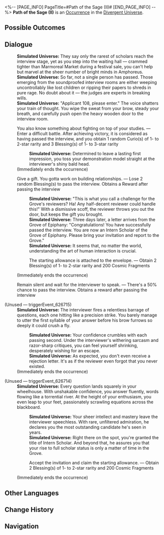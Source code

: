 <%-- [PAGE_INFO]
PageTitle=#Path of the Sage (II)#
[END_PAGE_INFO] --%>
{{Stub}}
{{Simulated Universe Event Infobox
|id            = 26701-1
|title         = 
|image         = <!--TBA: SpriteOutput/Rogue/RandomEvent/PicRogueEvent_36.png-->
|domains_su    = 
|domains_swarm = 
|domains_gng   = 
|domains_du    = Unknown
|domains_und   = 
|requirements  = 
|prev          = 
|next          = 
|characters    = 
|factions      = 
|order         = 
|order_du      = 155
}}
'''Path of the Sage (II)''' is an [[Divergent Universe/Occurrence|Occurrence]] in the [[Divergent Universe]].

==Possible Outcomes==
{{Possible Outcomes
|choice_1 = You also know something about fighting on top of your studies.
|result_1 = Enter a difficult battle. After achieving victory, it is considered as having passed the interview, and you obtain 1 random Curio(s) of 1- to 2-star rarity and 3 Blessing(s) of 1- to 3-star rarity

|choice_2 = Give a gift. You gotta work on building relationships.

|choice_2_1 = The starting allowance is attached to the envelope.
|result_2_1 = Obtain 2 Blessing(s) of 1- to 2-star rarity and 200 Cosmic Fragments

|choice_3 = Remain silent and wait for the interviewer to speak.
|result_3 = There's a 50% chance to pass the interview. Obtains a reward after passing the interview
}}
<!--
==Gameplay Notes==
* 
-->
==Dialogue==
{{Dialogue Start}}
:'''Simulated Universe:''' They say only the rarest of scholars reach the interview stage, yet as you step into the waiting hall &mdash; crammed tighter than Marmoreal Market during a festival sale, you can't help but marvel at the sheer number of bright minds in Amphoreus.
:'''Simulated Universe:''' So far, not a single person has passed. Those emerging from the soundproofed interview rooms are either weeping uncontrollably like lost children or ripping their papers to shreds in pure rage. No doubt about it &mdash; the judges are experts in breaking wills.
:'''Simulated Universe:''' "Applicant 108, please enter." The voice shatters your train of thought. You wipe the sweat from your brow, steady your breath, and carefully push open the heavy wooden door to the interview room.
:{{DIcon|Star}} You also know something about fighting on top of your studies. &mdash; Enter a difficult battle. After achieving victory, it is considered as having passed the interview, and you obtain 1 random Curio(s) of 1- to 2-star rarity and 3 Blessing(s) of 1- to 3-star rarity
::'''Simulated Universe:''' Determined to leave a lasting first impression, you toss your demonstration model straight at the interviewer's shiny bald head.
:;(Immediately ends the occurrence)
:{{DIcon|Star}} Give a gift. You gotta work on building relationships. &mdash; Lose 2 random Blessing(s) to pass the interview. Obtains a Reward after passing the interview
::'''Simulated Universe:''' "This is what you call a challenge for the Grove's reviewers? Ha! Any half-decent reviewer could handle this!" With a dismissive scoff, the reviewer throws you out the door, but keeps the gift you brought.
::'''Simulated Universe:''' Three days later, a letter arrives from the Grove of Epiphany: "Congratulations! You have successfully passed the interview. You are now an Intern Scholar of the Grove of Epiphany. Please bring your invitation and report to the Grove."
::'''Simulated Universe:''' It seems that, no matter the world, understanding the art of human interaction is crucial.
::{{DIcon|Star}} The starting allowance is attached to the envelope. &mdash; Obtain 2 Blessing(s) of 1- to 2-star rarity and 200 Cosmic Fragments
:;(Immediately ends the occurrence)
:{{DIcon|Star}} Remain silent and wait for the interviewer to speak. &mdash; There's a 50% chance to pass the interview. Obtains a reward after passing the interview

;(Unused &mdash; triggerEvent_626715)
:'''Simulated Universe:''' The interviewer fires a relentless barrage of questions, each one hitting like a precision strike. You barely manage to utter the first syllable of your answer before his brow furrows so deeply it could crush a fly.
::'''Simulated Universe:''' Your confidence crumbles with each passing second. Under the interviewer's withering sarcasm and razor-sharp critiques, you can feel yourself shrinking, desperately wishing for an escape.
::'''Simulated Universe:''' As expected, you don't even receive a rejection letter. It's as if the reviewer even forgot that you never existed.
:;(Immediately ends the occurrence)

;(Unused &mdash; triggerEvent_626714)
:'''Simulated Universe:''' Every question lands squarely in your wheelhouse. With unshakable confidence, you answer fluently, words flowing like a torrential river. At the height of your enthusiasm, you even leap to your feet, passionately scrawling equations across the blackboard.
::'''Simulated Universe:''' Your sheer intellect and mastery leave the interviewer speechless. With rare, unfiltered admiration, he declares you the most outstanding candidate he's seen in years.
::'''Simulated Universe:''' Right there on the spot, you're granted the title of Intern Scholar. And beyond that, he assures you that your rise to full scholar status is only a matter of time in the Grove.
::{{DIcon|Star}} Accept the invitation and claim the starting allowance. &mdash; Obtain 2 Blessing(s) of 1- to 2-star rarity and 200 Cosmic Fragments
:;(Immediately ends the occurrence)
{{Dialogue End}}

==Other Languages==
{{Other Languages
|en   = Path of the Sage (II)
|zhs  = 贤人之路（其二）
|zht  = 賢人之路（其二）
|ja   = {{Rubi|賢者|けんじゃ}}の{{Rubi|道|みち}}（その2）
|ko   = 현인의 길 (2)
|es   = El camino del sabio II
|fr   = La voie de la sagesse II
|ru   = Путь мудреца II
|th   = เส้นทางนักปราชญ์ 2
|vi   = Con Đường Hiền Giả 2
|de   = Weg des Weisen (Teil 2)
|id   = Jalan Orang Bijak 2
|pt   = Caminho do Sábio (II)
}}

==Change History==
{{Change History|3.3}}

==Navigation==
{{Occurrence Navbox}}